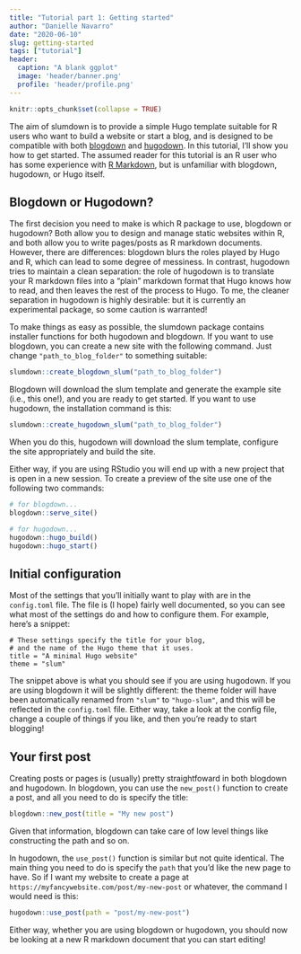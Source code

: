 ```yaml
---
title: "Tutorial part 1: Getting started"
author: "Danielle Navarro"
date: "2020-06-10"
slug: getting-started
tags: ["tutorial"]
header:
  caption: "A blank ggplot"
  image: 'header/banner.png'
  profile: 'header/profile.png'
---
```


```r
knitr::opts_chunk$set(collapse = TRUE)
```

The aim of slumdown is to provide a simple Hugo template suitable for R users who want to build a website or start a blog, and is designed to be compatible with both [blogdown](https://github.com/rstudio/blogdown) and [hugodown](https://github.com/r-lib/hugodown). In this tutorial, I'll show you how to get started. The assumed reader for this tutorial is an R user who has some experience with [R Markdown](https://rmarkdown.rstudio.com/), but is unfamiliar with blogdown, hugodown, or Hugo itself.


## Blogdown or Hugodown?

The first decision you need to make is which R package to use, blogdown or hugodown? Both allow you to design and manage static websites within R, and both allow you to write pages/posts as R markdown documents. However, there are differences: blogdown blurs the roles played by Hugo  and R, which can lead to some degree of messiness. In contrast, hugodown tries to maintain a clean separation: the role of hugodown is to translate your R markdown files into a "plain" markdown format that Hugo knows how to read, and then leaves the rest of the process to Hugo. To me, the cleaner separation in hugodown is highly desirable: but it is currently an experimental package, so some caution is warranted!

To make things as easy as possible, the slumdown package contains installer functions for both hugodown and blogdown. If you want to use blogdown, you can create a new site with the following command. Just change `"path_to_blog_folder"` to something suitable: 

```r
slumdown::create_blogdown_slum("path_to_blog_folder")
```

Blogdown will download the slum template and generate the example site (i.e., this one!), and you are ready to get started. If you want to use hugodown, the installation command is this:

```r
slumdown::create_hugodown_slum("path_to_blog_folder")
```

When you do this, hugodown will download the slum template, configure the site appropriately and build the site. 

Either way, if you are using RStudio you will end up with a new project that is open in a new session. To create a preview of the site use one of the following two commands:


```r
# for blogdown...
blogdown::serve_site()

# for hugodown...
hugodown::hugo_build()
hugodown::hugo_start()
```


## Initial configuration

Most of the settings that you'll initially want to play with are in the `config.toml` file. The file is (I hope) fairly well documented, so you can see what most of the settings do and how to configure them. For example, here's a snippet:

```
# These settings specify the title for your blog, 
# and the name of the Hugo theme that it uses.
title = "A minimal Hugo website"
theme = "slum"
```

The snippet above is what you should see if you are using hugodown. If you are using blogdown it will be slightly different: the theme folder will have been automatically renamed from `"slum"` to `"hugo-slum"`, and this will be reflected in the `config.toml` file. Either way, take a look at the config file, change a couple of things if you like, and then you're ready to start blogging!

## Your first post

Creating posts or pages is (usually) pretty straightfoward in both blogdown and hugodown. In blogdown, you can use the `new_post()` function to create a post, and all you need to do is specify the title:

```r
blogdown::new_post(title = "My new post")
```

Given that information, blogdown can take care of low level things like constructing the path and so on. 

In hugodown, the `use_post()` function is similar but not quite identical. The main thing you need to do is specify the `path` that you'd like the new page to have. So if I want my website to create a page at `https://myfancywebsite.com/post/my-new-post` or whatever, the command I would need is this:

```r
hugodown::use_post(path = "post/my-new-post")
```

Either way, whether you are using blogdown or hugodown, you should now be looking at a new R markdown document that you can start editing!




